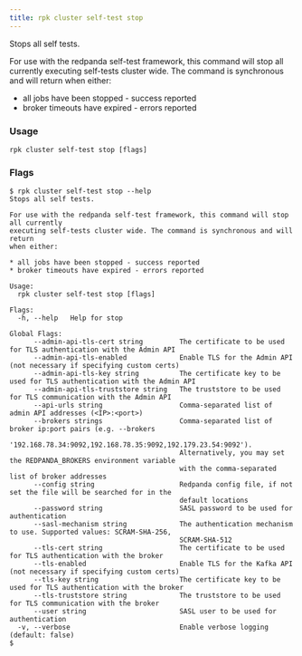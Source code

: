 ```yaml
---
title: rpk cluster self-test stop
---
```


<head>
  <meta name="title" content="rpk cluster self-test stop | Redpanda Docs" />
  <meta name="description" content="rpk cluster self-test stop" />
</head>

Stops all self tests.

For use with the redpanda self-test framework, this command will stop all currently
executing self-tests cluster wide. The command is synchronous and will return
when either:

- all jobs have been stopped - success reported
- broker timeouts have expired - errors reported

### Usage

```
rpk cluster self-test stop [flags]
```

### Flags

```
$ rpk cluster self-test stop --help
Stops all self tests.

For use with the redpanda self-test framework, this command will stop all currently
executing self-tests cluster wide. The command is synchronous and will return
when either:

* all jobs have been stopped - success reported
* broker timeouts have expired - errors reported

Usage:
  rpk cluster self-test stop [flags]

Flags:
  -h, --help   Help for stop

Global Flags:
      --admin-api-tls-cert string         The certificate to be used for TLS authentication with the Admin API
      --admin-api-tls-enabled             Enable TLS for the Admin API (not necessary if specifying custom certs)
      --admin-api-tls-key string          The certificate key to be used for TLS authentication with the Admin API
      --admin-api-tls-truststore string   The truststore to be used for TLS communication with the Admin API
      --api-urls string                   Comma-separated list of admin API addresses (<IP>:<port>)
      --brokers strings                   Comma-separated list of broker ip:port pairs (e.g. --brokers
                                          '192.168.78.34:9092,192.168.78.35:9092,192.179.23.54:9092').
                                          Alternatively, you may set the REDPANDA_BROKERS environment variable
                                          with the comma-separated list of broker addresses
      --config string                     Redpanda config file, if not set the file will be searched for in the
                                          default locations
      --password string                   SASL password to be used for authentication
      --sasl-mechanism string             The authentication mechanism to use. Supported values: SCRAM-SHA-256,
                                          SCRAM-SHA-512
      --tls-cert string                   The certificate to be used for TLS authentication with the broker
      --tls-enabled                       Enable TLS for the Kafka API (not necessary if specifying custom certs)
      --tls-key string                    The certificate key to be used for TLS authentication with the broker
      --tls-truststore string             The truststore to be used for TLS communication with the broker
      --user string                       SASL user to be used for authentication
  -v, --verbose                           Enable verbose logging (default: false)
$ 
```

